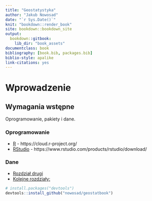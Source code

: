 ```yaml
--- 
title: "Geostatystyka"
author: "Jakub Nowosad"
date: "`r Sys.Date()`"
knit: "bookdown::render_book"
site: bookdown::bookdown_site
output:
  bookdown::gitbook:
    lib_dir: "book_assets"
documentclass: book
bibliography: [book.bib, packages.bib]
biblio-style: apalike
link-citations: yes
---
```


# Wprowadzenie

<!--Tutaj będzie wstęp mówiący o tym co znajduje się dalej-->

## Wymagania wstępne

Oprogramowanie, pakiety i dane.

### Oprogramowanie

- [R](www.r-project.org) - https://cloud.r-project.org/
- [RStudio](www.rstudio.com) - https://www.rstudio.com/products/rstudio/download/

### Dane

- [Rozdział drugi](https://gitlab.com/nowosad/geostat_book/blob/master/dane.zip)
- [Kolejne rozdziały:](https://github.com/Nowosad/geostatbook)

```r
# install.packages("devtools")
devtools::install_github("nowosad/geostatbook")
```

